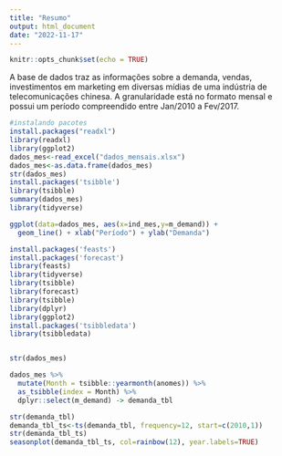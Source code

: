 ```yaml
---
title: "Resumo"
output: html_document
date: "2022-11-17"
---
```


```r
knitr::opts_chunk$set(echo = TRUE)
```
A base de dados traz as informações sobre a demanda, vendas, investimentos em marketing em diversas mídias de uma indústria de telecomunicações chinesa.
A granularidade está no formato mensal e possui um período compreendido entre Jan/2010 a Fev/2017.

```r
#instalando pacotes
install.packages("readxl")
library(readxl)
library(ggplot2)
dados_mes<-read_excel("dados_mensais.xlsx")
dados_mes<-as.data.frame(dados_mes)
str(dados_mes)
install.packages('tsibble')
library(tsibble)
summary(dados_mes)
library(tidyverse)

```

```r
ggplot(data=dados_mes, aes(x=ind_mes,y=m_demand)) +
  geom_line() + xlab("Período") + ylab("Demanda")


```


```r
install.packages('feasts')
install.packages('forecast')
library(feasts)
library(tidyverse)
library(tsibble)
library(forecast)
library(tsibble)
library(dplyr)
library(ggplot2)
install.packages('tsibbledata')
library(tsibbledata)


str(dados_mes)
```

```r

dados_mes %>%
  mutate(Month = tsibble::yearmonth(anomes)) %>%
  as_tsibble(index = Month) %>%
  dplyr::select(m_demand) -> demanda_tbl

```

```r
str(demanda_tbl)
demanda_tbl_ts<-ts(demanda_tbl, frequency=12, start=c(2010,1))
str(demanda_tbl_ts)
seasonplot(demanda_tbl_ts, col=rainbow(12), year.labels=TRUE)
```


